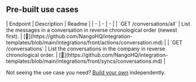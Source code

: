 
## Pre-built use cases

<AccordionGroup>


<Accordion title="Conversations">
| Endpoint | Description | Readme |
| - | - | - |
| `GET /conversations/all` | List the messages in a conversation in reverse chronological order (newest first). | [🔗](https://github.com/NangoHQ/integration-templates/blob/main/integrations/front/actions/conversation.md) |
| `GET /conversations` | List the conversations in the company in reverse chronological order. | [🔗](https://github.com/NangoHQ/integration-templates/blob/main/integrations/front/syncs/conversations.md) |
</Accordion>

</AccordionGroup>

<Tip>Not seeing the use case you need? [Build your own](https://docs.nango.dev/guides/customize/setup) independently.</Tip>
